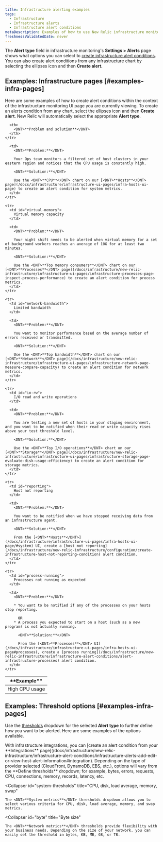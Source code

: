 ```yaml
---
title: Infrastructure alerting examples
tags:
  - Infrastructure
  - Infrastructure alerts
  - Infrastructure alert conditions
metaDescription: Examples of how to use New Relic infrastructure monitoring to create alert conditions for your business needs.
freshnessValidatedDate: never
---
```


The <DNT>**Alert type**</DNT> field in infrastructure monitoring's <DNT>**Settings > Alerts**</DNT> page shows what options you can select to [create infrastructure alert conditions](/docs/infrastructure/new-relic-infrastructure/infrastructure-alert-conditions/infrastructure-alerts-add-edit-or-view-host-alert-information). You can also create alert conditions from any infrastructure chart by selecting the ellipses <Icon name="fe-more-horizontal"/>
icon and then <DNT>**Create alert**</DNT>.

## Examples: Infrastructure pages [#examples-infra-pages]

Here are some examples of how to create alert conditions within the context of the infrastructure monitoring UI page you are currently viewing. To create an alerts condition from any chart, select the ellipses <Icon name="fe-more-horizontal"/>
icon and then <DNT>**Create alert**</DNT>. New Relic will automatically select the appropriate <DNT>**Alert type**</DNT>.

<table>
  <thead>
    <tr>
      <th style={{ width: "200px" }}>
        <DNT>**Example**</DNT>
      </th>

      <th>
        <DNT>**Problem and solution**</DNT>
      </th>
    </tr>
  </thead>

  <tbody>
    <tr>
      <td id="cpu-usage">
        High CPU usage
      </td>

      <td>
        <DNT>**Problem:**</DNT>

        Your Ops team monitors a filtered set of host clusters in your eastern region and notices that the CPU usage is constantly high.

        <DNT>**Solution:**</DNT>

        Use the <DNT>**CPU**</DNT> chart on our [<DNT>**Hosts**</DNT> page](/docs/infrastructure/infrastructure-ui-pages/infra-hosts-ui-page) to create an alert condition for system metrics.
      </td>
    </tr>

    <tr>
      <td id="virtual-memory">
        Virtual memory capacity
      </td>

      <td>
        <DNT>**Problem:**</DNT>

        Your night shift needs to be alerted when virtual memory for a set of background workers reaches an average of 10G for at least two minutes.

        <DNT>**Solution:**</DNT>

        Use the <DNT>**Top memory consumers**</DNT> chart on our [<DNT>**Processes**</DNT> page](/docs/infrastructure/new-relic-infrastructure/infrastructure-ui-pages/infrastructure-processes-page-inspect-process-performance) to create an alert condition for process metrics.
      </td>
    </tr>

    <tr>
      <td id="network-bandwidth">
        Limited bandwidth
      </td>

      <td>
        <DNT>**Problem:**</DNT>

        You want to monitor performance based on the average number of errors received or transmitted.

        <DNT>**Solution:**</DNT>

        Use the <DNT>**Top bandwidth**</DNT> chart on our [<DNT>**Network**</DNT> page](/docs/infrastructure/new-relic-infrastructure/infrastructure-ui-pages/infrastructure-network-page-measure-compare-capacity) to create an alert condition for network metrics.
      </td>
    </tr>

    <tr>
      <td id="io-rw">
        I/O read and write operations
      </td>

      <td>
        <DNT>**Problem:**</DNT>

        You are testing a new set of hosts in your staging environment, and you want to be notified when their read or write capacity rises above your test threshold level.

        <DNT>**Solution:**</DNT>

        Use the <DNT>**Top I/O operations**</DNT> chart on our [<DNT>**Storage**</DNT> page](/docs/infrastructure/new-relic-infrastructure/infrastructure-ui-pages/infrastructure-storage-page-evaluate-disk-usage-efficiency) to create an alert condition for storage metrics.
      </td>
    </tr>

    <tr>
      <td id="reporting">
        Host not reporting
      </td>

      <td>
        <DNT>**Problem:**</DNT>

        You want to be notified when we have stopped receiving data from an infrastructure agent.

        <DNT>**Solution:**</DNT>

        From the [<DNT>**Hosts**</DNT>](/docs/infrastructure/infrastructure-ui-pages/infra-hosts-ui-page/#system) UI, create a [host not reporting](/docs/infrastructure/new-relic-infrastructure/configuration/create-infrastructure-host-not-reporting-condition) alert condition.
      </td>
    </tr>

    <tr>
      <td id="process-running">
        Processes not running as expected
      </td>

      <td>
        <DNT>**Problem:**</DNT>

        * You want to be notified if any of the processes on your hosts stop reporting.

          OR
        * A process you expected to start on a host (such as a new program) is not actually running.

          <DNT>**Solution:**</DNT>

          From the [<DNT>**Processes**</DNT> UI](/docs/infrastructure/infrastructure-ui-pages/infra-hosts-ui-page#processes), create a [process running](/docs/infrastructure/new-relic-infrastructure/infrastructure-alert-conditions/alert-infrastructure-processes) alert condition.
      </td>
    </tr>
  </tbody>
</table>

## Examples: Threshold options [#examples-infra-pages]

Use the [thresholds](/docs/alerts/new-relic-alerts/getting-started/alerts-glossary#alert-threshold) dropdown for the selected <DNT>**Alert type**</DNT> to further define how you want to be alerted. Here are some examples of the options available.

<CollapserGroup>
  <Collapser
    id="integrations"
    title="Integrations providers"
  >
    With infrastructure integrations, you can [create an alert condition from your <DNT>**Integrations**</DNT> page](/docs/infrastructure/new-relic-infrastructure/infrastructure-alert-conditions/infrastructure-alerts-add-edit-or-view-host-alert-information#integration). Depending on the type of provider selected (CloudFront, DynamoDB, EBS, etc.), options will vary from the <DNT>**Define thresholds**</DNT> dropdown; for example, bytes, errors, requests, CPU, connections, memory, records, latency, etc.
  </Collapser>

  <Collapser
    id="system-thresholds"
    title="CPU, disk, load average, memory, swap"
  >
    The <DNT>**System metrics**</DNT> thresholds dropdown allows you to select various criteria for CPU, disk, load average, memory, and swap metrics.
  </Collapser>

  <Collapser
    id="byte"
    title="Byte size"
  >
    The <DNT>**Network metrics**</DNT> thresholds provide flexibility with your business needs. Depending on the size of your network, you can easily set the threshold in bytes, KB, MB, GB, or TB.
  </Collapser>
</CollapserGroup>
